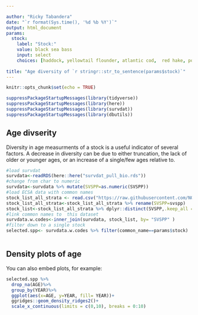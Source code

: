 ```yaml
---

author: "Ricky Tabandera"
date: "`r format(Sys.time(), '%d %b %Y')`"
output: html_document
params:
  stock:
    label: "Stock:"
    value: black sea bass
    input: select
    choices: [haddock, yellowtail flounder, atlantic cod,  red hake, pollock, scup, alewife, silver hake, atlantic mackerel, acadian redfish, winter flounder, summer flounder, american plaice, witch flounder, butterfish, white hake, blueback herring, black sea bass,   bluefish, atlantic herring,  ocean pout, monkfish,  little skate, winter skate,  windowpane flounder,  thorny skate, atlantic wolffish, cusk,   atlantic halibut, clearnose skate, smooth skate, offshore hake,  rosette skate,  barndoor skate, spiny dogfish, american lobster, smooth dogfish,  atlantic menhaden, longfin inshore squid, atlantic hagfish, northern shortfin squid ]
  
title: "Age diversity of `r stringr::str_to_sentence(params$stock)`"
---
```


```r
knitr::opts_chunk$set(echo = TRUE)

suppressPackageStartupMessages(library(tidyverse))
suppressPackageStartupMessages(library(here))
suppressPackageStartupMessages(library(survdat))
suppressPackageStartupMessages(library(dbutils))


```

## Age divserity 

Diversity in age measurments of a stock is a useful indicator of several factors. A decrease in diversity can be due to either truncation, the lack of older or younger ages, or an increase of a single/few ages relative to.


```r
#load survdat 
survdata<-readRDS(here::here("survdat_pull_bio.rds"))
#change from char to numeric
survdata<-survdata %>% mutate(SVSPP=as.numeric(SVSPP))
#load ECSA data with common names 
stock_list_all_strata <- read.csv("https://raw.githubusercontent.com/NOAA-EDAB/ECSA/master/data/stock_list.csv")
stock_list_all_strata<-stock_list_all_strata %>% rename(SVSPP=svspp)
stock_list<-stock_list_all_strata %>% dplyr::distinct(SVSPP,.keep_all =T)
#link common names to  this dataset 
survdata.w.codes<-inner_join(survdata, stock_list, by= "SVSPP" )
#filter down to a single stock 
selected.spp<- survdata.w.codes %>% filter(common_name==params$stock)



```

## Density plots of age

You can also embed plots, for example:

```r

selected.spp %>% 
  drop_na(AGE)%>% 
  group_by(YEAR)%>%
  ggplot(aes(x=AGE, y=YEAR, fill= YEAR))+
  ggridges::geom_density_ridges2()+
  scale_x_continuous(limits = c(0,10), breaks = 0:10)
  
```


